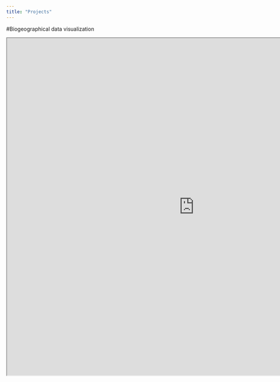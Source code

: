 ```yaml
---
title: "Projects"
---
```


#Biogeographical data visualization

<iframe src="https://public.tableau.com/views/Biogeography_dashboard1/Dashboard1?:showVizHome=no&:embed=true&:toolbar=no" width="1000" height="900" allowfullscreen="true"><param name="filter" value=":original_view=yes"/></iframe>
